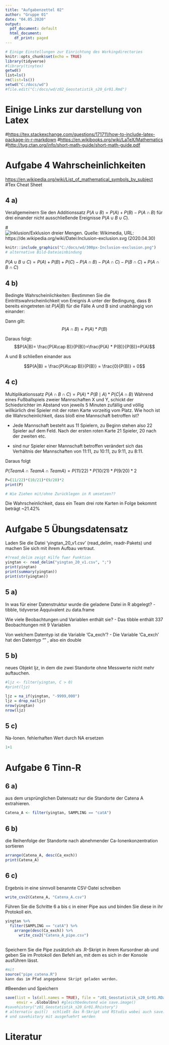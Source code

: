 ---
title: "Aufgabenzettel 02"
author: "Gruppe 01"
date: "04.05.2020"
output:
  pdf_document: default
  html_document:
    df_print: paged
---


```{r setup, include=FALSE}
# Einige Einstellungen zur Einrichtung des Workingdirectories
knitr::opts_chunk$set(echo = TRUE)
library(tidyverse)
#library(tinytex)
getwd()
list=ls()
rm(list=ls())
setwd("C:/docs/wd")
#file.edit("C:/docs/wd/z02_Geostatistik_s20_Gr01.Rmd")
```
# Einige Links zur darstellung von Latex
#<https://tex.stackexchange.com/questions/171711/how-to-include-latex-package-in-r-markdown>
#<https://en.wikibooks.org/wiki/LaTeX/Mathematics>
#<http://tug.ctan.org/info/short-math-guide/short-math-guide.pdf>


# Aufgabe 4 Wahrscheinlichkeiten
<https://en.wikipedia.org/wiki/List_of_mathematical_symbols_by_subject> #Tex Cheat Sheet

## 4 a)
Verallgemeinern Sie den Additionssatz
${P}(A\cup B) = {P}(A) + {P}(B) - {P}(A\cap B)$
für drei einander nicht ausschließende Ereignisse ${P}(A \cup B \cup C)$.

#![Inklusion/Exklusion dreier Mengen. Quelle: Wikimedia, URL: <https://de.wikipedia.org/wiki/Datei:Inclusion-exclusion.svg> (2020.04.30)](C:/docs/wd/300px-Inclusion-exclusion.png)


```{r}
knitr::include_graphics("C:/docs/wd/300px-Inclusion-exclusion.png")
# alternative Bild-Dateieinbindung
```

${P}(A \cup B \cup C) = {P}(A) + {P}(B) + {P}(C) - {P}(A \cap B) - {P}(A \cap C) - {P}(B \cap C) + {P}(A \cap B \cap C)$


## 4 b)
Bedingte Wahrscheinlichkeiten:
Bestimmen Sie die Eintrittswahrscheinlichkeit von Ereignis A unter der Bedingung,
dass B bereits eingetreten ist
$P(A|B)$
für die Fälle
A und B sind unabhängig von einander: 

Dann gilt:\
$$P(A \cap B) = {P}(A) * {P}(B)$$

Daraus folgt:
$$P(A|B)= \frac{P(A\cap B)}{P(B)}=\frac{P(A) * P(B)}{P(B)}=P(A)$$

A und B schließen einander aus

$$P(A|B) = \frac{P(A\cap B)}{P(B)} = \frac{0}{P(B)} = 0$$



## 4 c)
Multiplikationssatz
$P(A \cap B \cap C) = P(A) * P(B \mid A) * P(C | A \cap B)$
Während eines Fußballspiels zweier Mannschaften X und Y,
schickt der Schiedsrichter im Abstand von jeweils 5 Minuten zufällig 
und völlig willkürlich drei Spieler mit der roten Karte vorzeitig vom Platz. 
Wie hoch ist die Wahrscheinlichkeit, dass bloß eine Mannschaft betroffen ist?

- Jede Mannschaft besteht aus 11 Spielern, zu Beginn stehen also 22 Spieler auf dem Feld. Nach der ersten roten Karte 21 Spieler, 20 nach der zweiten etc.

- sind nur Spieler einer Mannschaft betroffen verändert sich das Verhältnis der Mannschaften von 11:11, zu 10:11, zu 9:11, zu 8:11.

Daraus folgt

${P}(Team A \cap Team A \cap Team A) = {P}(11/22) * {P}(10/21) * P(9/20) * 2$

```{r}
P=(11/22)*(10/21)*(9/20)*2
print(P)

# Wie Ziehen mit/ohne Zurücklegen in R umsetzen??
```
Die Wahrscheinlichkeit, dass ein Team drei rote Karten in Folge bekommt beträgt ~21.42%


# Aufgabe 5 Übungsdatensatz
Laden Sie die Datei 'yingtan_20_v1.csv' (read_delim, readr-Pakets)
und machen Sie sich mit ihrem Aufbau vertraut.

```{r}
#?read_delim zeigt Hilfe fuer Funktion
yingtan <- read_delim("yingtan_20_v1.csv", ";")
print(yingtan)
print(summary(yingtan))
print(str(yingtan))

```

## 5 a)
In was für einer Datenstruktur wurde die geladene Datei in R abgelegt?
- tibble, tidyverse Äqquivalent zu data.frame

Wie viele Beobachtungen und Variablen enthält sie?
- Das tibble enthält 337 Beobachtungen mit 9 Variablen

Von welchem Datentyp ist die Variable 'Ca_exch'?
- Die Variable 'Ca_exch' hat den Datentyp "<dbl>" , also ein double


## 5 b)
neues Objekt ljz, in dem die zwei Standorte ohne Messwerte nicht mehr auftauchen.

```{r}
#ljz <- filter(yingtan, C > 0)
#print(ljz)

ljz = na_if(yingtan, "-9999,000")
ljz = drop_na(ljz)
nrow(yingtan)
nrow(ljz)
```


## 5 c)
Na-Ionen. fehlerhaften Wert durch NA ersetzen

```{r}
1+1
```


# Aufgabe 6 Tinn-R

## 6 a)
aus dem ursprünglichen Datensatz nur die Standorte der Catena A extrahieren. 

```{r}
Catena_A <- filter(yingtan, SAMPLING == "catA")
```


## 6 b)
die Reihenfolge der Standorte nach abnehmender Ca-Ionenkonzentration sortieren

```{r}
arrange(Catena_A, desc(Ca_exch))
print(Catena_A)
```


## 6 c) 
Ergebnis in eine sinnvoll benannte CSV-Datei schreiben

```{r}
write_csv2(Catena_A, "Catena_A.csv")
```


Führen Sie die Schritte 6 a bis c in einer Pipe aus und binden Sie diese in ihr
Protokoll ein.

```{r}
yingtan %>% 
  filter(SAMPLING == "catA") %>% 
    arrange(desc(Ca_exch)) %>% 
      write_csv2("Catena_A_pipe.csv") 
      
```


Speichern Sie die Pipe zusätzlich als .R-Skript in ihrem Kursordner ab
und geben Sie im Protokoll den Befehl an, 
mit dem es sich in der Konsole ausführen lässt. 

```{r}
#mit
source("pipe_catena.R")
kann das im Pfad angegebene Skript geladen werden.

```

#Beenden und Speichern
```{r}
save(list = ls(all.names = TRUE), file = "z01_Geostatistik_s20_Gr01.RData", 
     envir = .GlobalEnv) #gleichbedeutend wie save.image()
#savehistory("z01_Geostatistik_s20_Gr01.Rhistory")
# alternativ quit()  schließt das R-Skript und RStudio wobei auch save.image()
# und savehistory mit ausgefuehrt werden
```



# Literatur

